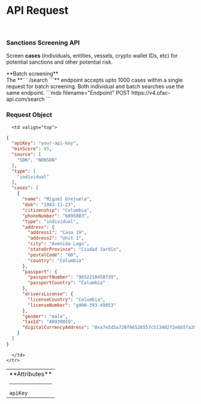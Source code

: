 

# API Request

<br />

### Sanctions Screening API

Screen **cases** (individuals, entities, vessels, crypto wallet IDs, etc) for potential sanctions and other potential risk.

<Container>
  <Row>
    <Column>
      <Callout type="info">
        **Batch screening** <br />
        The **``` /search ```** endpoint accepts upto 1000 cases within a single
        request for batch screening. Both individual and batch searches use the
        same endpoint.
      </Callout>
    </Column>
    <Column>
      ```mdx filename="Endpoint" 
      POST https://v4.ofac-api.com/search 
      ```
    </Column>
  </Row>
</Container>

<br />

### Request Object

<table>
  <tbody>
    <tr>
      <td valign="top">
        **Attributes**
        <hr />
        <code>apiKey</code>
      </td>

      <td valign="top">
```json filename="Request JSON"
{
  "apiKey": "your-api-key",
  "minScore": 95,
  "source": [
    "SDN", "NONSDN"
  ],
  "type": [
    "individual"
  ],
  "cases": [
    {
      "name": "Miguel Orejuela",
      "dob": "1943-11-23",
      "citizenship": "Columbia",
      "phoneNumber": "6095803",
      "type": "individual",
      "address": {
        "address1": "Casa 19",
        "address2": "Unit 1",
        "city": "Avenida Lago",
        "stateOrProvince": "Ciudad Jardin",
        "postalCode": "60",
        "country": "Columbia"
      },
      "passport": {
        "passportNumber": "9652210458739",
        "passportCountry": "Columbia"
      },
      "driversLicense": {
        "licenseCountry": "Columbia",
        "licenseNumber": "g400-393-49053"
      },
      "gender": "male",
      "taxId": "48930059",
      "digitalCurrencyAddress": "0xa7e5d5a720f06526557c513402f2e6b5fa20b008"
    }
  ]
}
```
      </td>
    </tr>

  </tbody>
</table>
